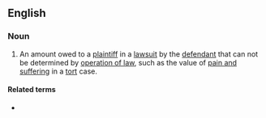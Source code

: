 ==English==

===Noun===
{{en-noun|head=[[unliquidated]] [[damages]]|-}}
# {{label|en|legal}} An amount owed to a [[plaintiff]] in a [[lawsuit]] by the [[defendant]] that can not be determined by [[operation of law]], such as the value of [[pain and suffering]] in a [[tort]] case.

====Related terms====
* {{l|en|liquidated damages}}
